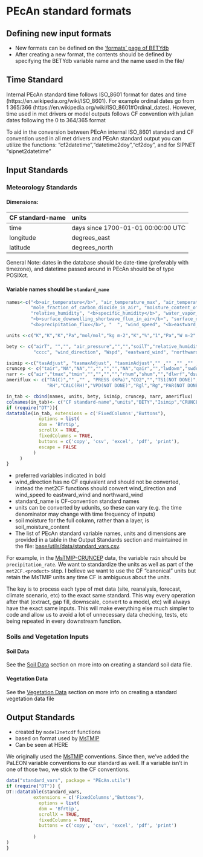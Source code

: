 # PEcAn standard formats {#pecan-standards}

## Defining new input formats

* New formats can be defined on the ['formats' page of BETYdb](http://betydb.org/formats)
* After creating a new format, the contents should be defined by specifying the BETYdb variable name and the name used in the file/

## Time Standard
Internal PEcAn standard time follows ISO_8601 format for dates and time (https://en.wikipedia.org/wiki/ISO_8601).  For example ordinal dates go from 1 365/366 (https://en.wikipedia.org/wiki/ISO_8601#Ordinal_dates). However, time used in met drivers or model outputs follows CF convention with julian dates following the 0 to 364/365 format

To aid in the conversion between PEcAn internal ISO_8601 standard and CF convention used in all met drivers and PEcAn standard output you can utilize the functions: "cf2datetime","datetime2doy","cf2doy", and for SIPNET "sipnet2datetime"

## Input Standards

### Meteorology Standards 

#### Dimensions:


|CF standard-name | units |
|:------------------------------------------|:------|
| time | days since 1700-01-01 00:00:00 UTC|
| longitude | degrees_east|
| latitude |degrees_north|

General Note: dates in the database should be date-time (preferably with timezone), and datetime passed around in PEcAn should be of type POSIXct.


#### Variable names should be `standard_name`

```r
names<-c("<b>air_temperature</b>", "air_temperature_max", "air_temperature_min", "<b>air_pressure</b>", 
         "mole_fraction_of_carbon_dioxide_in_air", "moisture_content_of_soil_layer", "soil_temperature ",
         "relative_humidity", "<b>specific_humidity</b>", "water_vapor_saturation_deficit", "<b>surface_downwelling_longwave_flux_in_air</b>",
         "<b>surface_downwelling_shortwave_flux_in_air</b>", "surface_downwelling_photosynthetic_photon_flux_in_air",
         "<b>precipitation_flux</b>", "  ", "wind_speed", "<b>eastward_wind</b>", "<b>northward_wind</b>")

units <-c("K","K","K","Pa","mol/mol","kg m-2","K","%","1","Pa","W m-2","W m-2","mol m-2 s-1", "kg m-2 s-1", "degrees", "m/s", "m/s", "m/s")

bety <- c("airT", "","", "air_pressure","","","soilT","relative_humidity","specific_humidity","VPD", "same","solar_radiation","PAR",
          "cccc", "wind_direction", "Wspd", "eastward_wind", "northward_wind")

isimip <-c("tasAdjust", "tasmaxAdjust", "tasminAdjust","" ,"" ,"" ,"" ,"rhurs","NA", "","rldsAdjust","rsdsAdjust","", "prAdjust","","","","")
cruncep <- c("tair","NA","NA","","","","","NA","qair","","lwdown","swdown","","rain","","","","")
narr <- c("air","tmax","tmin","","","","","rhum","shum","","dlwrf","dswrf","","acpc","","","","")
ameriflux <- c("TA(C)","" ,"" , "PRESS (KPa)","CO2","","TS1(NOT DONE)",
               "RH","CALC(RH)","VPD(NOT DONE)","Rgl","Rg","PAR(NOT DONE)","PREC","WD","WS","CALC(WS+WD)","CALC(WS+WD)")

in_tab <- cbind(names, units, bety, isimip, cruncep, narr, ameriflux)
colnames(in_tab)<- c("CF standard-name","units","BETY","Isimip","CRUNCEP","NARR", "Ameriflux")
if (require("DT")){
datatable(in_tab, extensions = c('FixedColumns',"Buttons"),
            options = list(
            dom = 'Bfrtip',
            scrollX = TRUE,
            fixedColumns = TRUE,
            buttons = c('copy', 'csv', 'excel', 'pdf', 'print'),
            escape = FALSE
          )
     )
}

```

* preferred variables indicated in bold
* wind_direction has no CF equivalent and should not be converted, instead the met2CF functions should convert wind_direction and wind_speed to eastward_wind and northward_wind
* standard_name is CF-convention standard names
* units can be converted by udunits, so these can vary (e.g. the time denominator may change with time frequency of inputs)
* soil moisture for the full column, rather than a layer, is soil_moisture_content
* The list of PEcAn standard variable names, units and dimensions are provided in a table in the [Output Standards]{#OutputStandards} section and maintained in the file: [base/utils/data/standard_vars.csv](https://github.com/PecanProject/pecan/blob/develop/base/utils/data/standard_vars.csv).

For example, in the [MsTMIP-CRUNCEP](https://www.betydb.org/inputs/280) data, the variable `rain` should be `precipitation_rate`.
We want to standardize the units as well as part of the `met2CF.<product>` step. I believe we want to use the CF "canonical" units but retain the MsTMIP units any time CF is ambiguous about the units.

The key is to process each type of met data (site, reanalysis, forecast, climate scenario, etc) to the exact same standard. This way every operation after that (extract, gap fill, downscale, convert to a model, etc) will always have the exact same inputs. This will make everything else much simpler to code and allow us to avoid a lot of unnecessary data checking, tests, etc being repeated in every downstream function.

### Soils and Vegetation Inputs

#### Soil Data 

See the [Soil Data] section on more into on creating a standard soil data file.

#### Vegetation Data

See the [Vegetation Data] section on more info on creating a standard vegetation data file

## Output Standards {#OutputStandards}

* created by `model2netcdf` functions
* based on format used by [MsTMIP](http://nacp.ornl.gov/MsTMIP_variables.shtml)
* Can be seen at HERE

We originally used the [MsTMIP](http://nacp.ornl.gov/MsTMIP_variables.shtml) conventions. Since then, we've added the PaLEON variable conventions to our standard as well. If a variable isn't in one of those two, we stick to the CF conventions.

```r
data("standard_vars", package = "PEcAn.utils")
if (require("DT")) {
DT::datatable(standard_vars,
          extensions = c('FixedColumns',"Buttons"),
            options = list(
            dom = 'Bfrtip',
            scrollX = TRUE,
            fixedColumns = TRUE,
            buttons = c('copy', 'csv', 'excel', 'pdf', 'print')
            
          )
)
}
```
